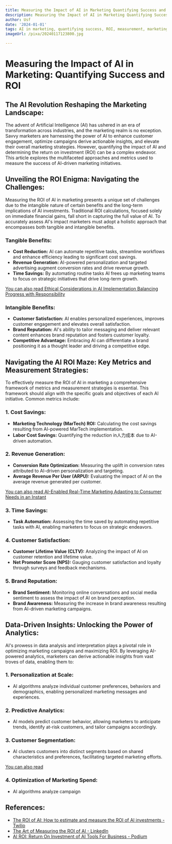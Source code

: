 ```yaml
---
title: Measuring the Impact of AI in Marketing Quantifying Success and ROI
description: Measuring the Impact of AI in Marketing Quantifying Success and ROI
author: Usf
date: '2024-01-01'
tags: AI in marketing, quantifying success, ROI, measurement, marketing analytics
imageUrl: /pixa/20240117123800.jpg

---
```

# Measuring the Impact of AI in Marketing: Quantifying Success and ROI

## The AI Revolution Reshaping the Marketing Landscape:

The advent of Artificial Intelligence (AI) has  ushered in an era of transformation across industries,  and the marketing realm is no exception. Savvy marketers are harnessing the power of AI to enhance customer engagement, optimize campaigns derive actionable insights, and elevate their overall marketing strategies. However, quantifying the impact of AI and  determining the return  on investment (ROI) can be  a  complex  endeavor. This article explores the multifaceted approaches and metrics used to measure the success of AI-driven marketing initiatives.

## Unveiling the ROI Enigma: Navigating the Challenges:

Measuring the ROI of AI in marketing presents a  unique set  of challenges due to  the intangible nature of certain benefits and the long-term implications of AI investments. Traditional ROI  calculations, focused solely on  immediate  financial gains, fall short in capturing the full value of AI. To accurately assess AI's  impact  marketers must adopt a holistic approach that encompasses both tangible and intangible  benefits.

### Tangible Benefits:

- **Cost Reduction:** AI can automate repetitive tasks, streamline workflows and  enhance efficiency leading  to significant cost savings.
- **Revenue Generation:**  AI-powered personalization  and targeted advertising augment conversion rates and drive revenue growth.
- **Time Savings:** By automating routine tasks AI frees  up marketing teams to focus on strategic initiatives that  drive long-term growth.

[You can also read  Ethical Considerations in AI Implementation Balancing Progress with Responsibility](Ethical%20Considerations%20in%20AI%20Implementation%20Balancing%20Progress%20with%20Responsibility)


### Intangible Benefits:

- **Customer Satisfaction:** AI enables personalized experiences, improves customer engagement and elevates  overall satisfaction.
- **Brand Reputation:** AI's ability to  tailor messaging  and deliver relevant content enhances brand reputation  and fosters customer loyalty.
- **Competitive Advantage:** Embracing AI can differentiate a brand  positioning it as  a thought leader and driving a competitive edge.

## Navigating the AI ROI Maze: Key Metrics and Measurement  Strategies:

To effectively measure the ROI of AI in  marketing a comprehensive framework  of  metrics and measurement strategies is essential. This framework should align with the specific goals and objectives of each AI initiative.  Common  metrics include:

### 1. Cost Savings:

-  **Marketing Technology (MarTech) ROI:** Calculating the cost savings  resulting from AI-powered MarTech implementation.
- **Labor Cost Savings:** Quantifying  the reduction in人力成本  due to  AI-driven automation.

### 2. Revenue Generation:

- **Conversion Rate Optimization:** Measuring the uplift in conversion rates attributed to AI-driven personalization and targeting.
- **Average Revenue Per User (ARPU):** Evaluating the impact of AI on the average revenue generated per customer.

[You can also  read AI-Enabled Real-Time  Marketing Adapting to Consumer Needs in an Instant](AI-Enabled%20Real-Time%20Marketing%20Adapting%20to%20Consumer%20Needs%20in%20an%20Instant)


### 3. Time Savings:

- **Task Automation:** Assessing the time saved by automating repetitive tasks with AI,  enabling marketers to focus on strategic endeavors.

### 4. Customer Satisfaction:

- **Customer Lifetime Value (CLTV):**  Analyzing the impact of AI on customer retention and lifetime value.
- **Net Promoter Score (NPS):** Gauging customer satisfaction and loyalty through surveys and feedback mechanisms.

### 5. Brand  Reputation:

- **Brand Sentiment:** Monitoring online conversations and social media sentiment to assess the impact of AI on brand  perception.
-  **Brand Awareness:**  Measuring the  increase in brand awareness resulting from AI-driven  marketing campaigns.

## Data-Driven Insights: Unlocking the  Power of Analytics:

AI's prowess in data analysis and interpretation plays a pivotal role in optimizing marketing campaigns and maximizing ROI. By  leveraging AI-powered analytics, marketers can derive actionable  insights from vast troves of data, enabling them to:

### 1.  Personalization at Scale:

- AI algorithms analyze individual customer preferences,  behaviors and demographics, enabling personalized marketing messages and experiences.

### 2. Predictive Analytics:

- AI models predict customer behavior, allowing marketers to anticipate trends, identify at-risk customers,  and tailor campaigns accordingly.

### 3. Customer Segmentation:

- AI clusters customers into distinct segments based on shared characteristics  and preferences, facilitating targeted marketing efforts.

[You can also read  ]()


###  4. Optimization  of Marketing Spend:

- AI algorithms analyze campaign

## References:
- [The ROI of AI: How to estimate and measure the ROI of AI investments - Twilio](https://www.twilio.com/blog/ai-roi)
- [The Art of Measuring the ROI of AI - LinkedIn](https://www.linkedin.com/pulse/art-measuring-roi-ai-rick-spair-)
- [AI ROI: Return On Investment of AI Tools For Business - Podium](https://www.podium.com/article/return-on-investment-of-ai-tools-for-business/)
